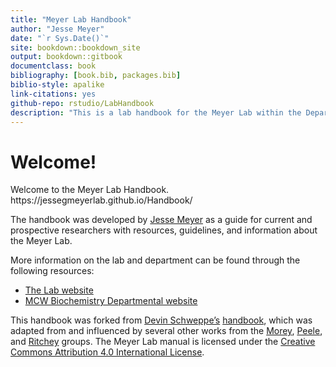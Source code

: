 ```yaml
--- 
title: "Meyer Lab Handbook"
author: "Jesse Meyer"
date: "`r Sys.Date()`"
site: bookdown::bookdown_site
output: bookdown::gitbook
documentclass: book
bibliography: [book.bib, packages.bib]
biblio-style: apalike
link-citations: yes
github-repo: rstudio/LabHandbook
description: "This is a lab handbook for the Meyer Lab within the Department of Biochemistry at the Medical College of Wisconsin."
---
```


# Welcome!

Welcome to the Meyer Lab Handbook. 
https://jessegmeyerlab.github.io/Handbook/

The handbook was developed by [Jesse Meyer](https://www.jessemeyerlab.com/our-team) as a guide for current and prospective researchers with resources, guidelines, and information about the Meyer Lab. 

More information on the lab and department can be found through the following resources:

* [The Lab website](https://www.jessemeyerlab.com)
* [MCW Biochemistry Departmental website](https://www.mcw.edu/departments/biochemistry)

This handbook was forked from [Devin Schweppe's](https://www.schweppelab.org/) [handbook](https://schweppelab.github.io/Handbook/index.html), which was adapted from and influenced by several other works from the [ Morey](https://ccmorey.github.io/labHandbook/index.html), [ Peele](https://github.com/jpeelle/peellelab_manual/blob/master/peellelab_manual.pdf), and [Ritchey](http://www.thememolab.org/resources/) groups. The Meyer Lab manual is licensed under the [Creative Commons Attribution 4.0 International License](https://creativecommons.org/licenses/by/4.0/).
